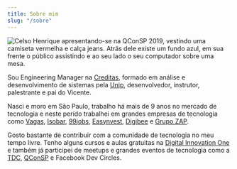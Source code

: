```yaml
---
title: Sobre mim
slug: "/sobre"
---
```


![Celso Henrique apresentando-se na QConSP 2019, vestindo uma camiseta vermelha e calça jeans. Atrás dele existe um fundo azul, em sua frente o público assistindo e ao seu lado o seu computador sobre uma mesa.](./qcon.jpg)

Sou Engineering Manager na [Creditas](https://www.creditas.com), formado em análise e desenvolvimento de sistemas pela [Unip](https://unip.br), desenvolvedor, instrutor, palestrante e pai do Vicente.

Nasci e moro em São Paulo, trabalho há mais de 9 anos no mercado de tecnologia e neste perído trabalhei em grandes empresas de tecnologia como [Vagas](https://vagas.com.br), [Isobar](https://isobar.com), [99jobs](https://99jobs.com), [Easynvest](https://easynvest.com.br), [Digibee](https://digibee.com) e [Grupo ZAP](https://grupozap.com).

Gosto bastante de contribuir com a comunidade de tecnologia no meu tempo livre. Tenho alguns cursos e aulas gratuitas na [Digital Innovation One](https://digitalinnovation.one) e também já participei de meetups e grandes eventos de tecnologia como a [TDC](https://thedevconf.com/palestrante/celso-henrique-da-silva), [QConSP](https://qconsp.com/speakers/celso-henrique) e Facebook Dev Circles.